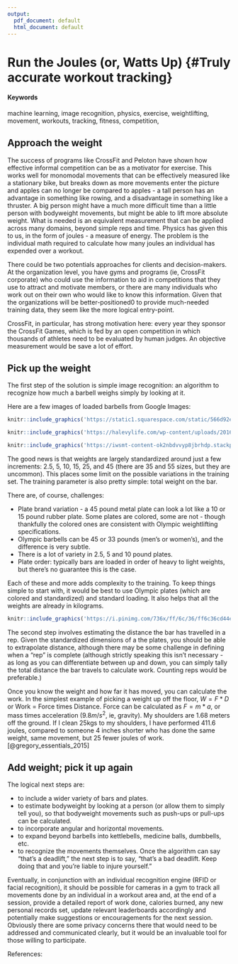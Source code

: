 ```yaml
---
output:
  pdf_document: default
  html_document: default
---
```

# Run the Joules (or, Watts Up) {#Truly accurate workout tracking}

#### Keywords {-}

machine learning, image recognition, physics, exercise, weightlifting, movement, workouts, tracking, fitness, competition,

## Approach the weight

The success of programs like CrossFit and Peloton have shown how effective informal competition can be as a motivator for exercise.  This works well for monomodal movements that can be effectively measured like a stationary bike, but breaks down as more movements enter the picture and apples can no longer be compared to apples - a tall person has an advantage in something like rowing, and a disadvantage in something like a thruster.  A big person might have a much more difficult time than a little person with bodyweight movements, but might be able to lift more absolute weight. What is needed is an equivalent measurement that can be applied across many domains, beyond simple reps and time.  Physics has given this to us, in the form of joules - a measure of energy.  The problem is the individual math required to calculate how many joules an individual has expended over a workout.

There could be two potentials approaches for clients and decision-makers.  At the organization level, you have gyms and programs (ie, CrossFit corporate) who could use the information to aid in competitions that they use to attract and motivate members, or there are many individuals who work out on their own who would like to know this information.  Given that the organizations will be better-positioned0 to provide much-needed training data, they seem like the more logical entry-point.

CrossFit, in particular, has strong motivation here:  every year they sponsor the CrossFit Games, which is fed by an open competition in which thousands of athletes need to be evaluated by human judges.  An objective measurement would be save a lot of effort.

## Pick up the weight

The first step of the solution is simple image recognition:  an algorithm to recognize how much a barbell weighs simply by looking at it.  

Here are a few images of loaded barbells from Google Images:
```r
knitr::include_graphics('https://static1.squarespace.com/static/566d92eedc5cb43cee298f46/t/5895d94a59cc680c3ca015e5/1486215499032/barbell.jpg?format=1500w')
```
```r
knitr::include_graphics('https://halevylife.com/wp-content/uploads/2016/04/8d19c03bb4d05a87c78615454d7398f7.jpg')
```
```r
knitr::include_graphics('https://iwsmt-content-ok2nbdvvyp8jbrhdp.stackpathdns.com/792012045712cciOV.jpeg')
```

The good news is that weights are largely standardized around just a few increments:  2.5, 5, 10, 15, 25, and 45 (there are 35 and 55 sizes, but they are uncommon).  This places some limit on the possible variations in the training set.  The training parameter is also pretty simple: total weight on the bar.

There are, of course, challenges:

* Plate brand variation - a 45 pound metal plate can look a lot like a 10 or 15 pound rubber plate.  Some plates are colored, some are not - though thankfully the colored ones are consistent with Olympic weightlifting specifications.
* Olympic barbells can be 45 or 33 pounds (men's or women's), and the difference is very subtle.
* There is a lot of variety in 2.5, 5 and 10 pound plates.
* Plate order:  typically bars are loaded in order of heavy to light weights, but there's no guarantee this is the case.

Each of these and more adds complexity to the training.  To keep things simple to start with, it would be best to use Olympic plates (which are colored and standardized) and standard loading.  It also helps that all the weights are already in kilograms.

```r
knitr::include_graphics('https://i.pinimg.com/736x/ff/6c/36/ff6c36cd44e62bee75a1c6d0650e5568--plate-sets-workout-equipment.jpg')
```

The second step involves estimating the distance the bar has travelled in a rep.  Given the standardized dimensions of a the plates, you should be able to extrapolate distance, although there may be some challenge in defining when a "rep" is complete (although strictly speaking this isn't necessary - as long as you can differentiate between up and down, you can simply tally the total distance the bar travels to calculate work.  Counting reps would be preferable.)

Once you know the weight and how far it has moved, you can calculate the work. In the simplest example of picking a weight up off the floor, $W = F*D$ or Work = Force times Distance.  Force can be calculated as $F = m * a$, or mass times acceleration ($9.8m/s^2$, ie, gravity).  My shoulders are 1.68 meters off the ground.  If I clean 25kgs to my shoulders, I have performed 411.6 joules, compared to someone 4 inches shorter who has done the same weight, same movement, but 25 fewer joules of work. [@gregory_essentials_2015]

## Add weight; pick it up again

The logical next steps are:

* to include a wider variety of bars and plates.
* to estimate bodyweight by looking at a person (or allow them to simply tell you), so that bodyweight movements such as push-ups or pull-ups can be calculated.  
* to incorporate angular and horizontal movements.
* to expand beyond barbells into kettlebells, medicine balls, dumbbells, etc.
* to recognize the movements themselves.  Once the algorithm can say "that's a deadlift," the next step is to say, "that's a bad deadlift.  Keep doing that and you're liable to injure yourself."

Eventually, in conjunction with an individual recognition engine (RFID or facial recognition), it should be possible for cameras in a gym to track all movements done by an individual in a workout area and, at the end of a session, provide a detailed report of work done, calories burned, any new personal records set, update relevant leaderboards accordingly and potentially make suggestions or encouragements for the next session.  Obviously there are some privacy concerns there that would need to be addressed and communicated clearly, but it would be an invaluable tool for those willing to participate.  

References:
